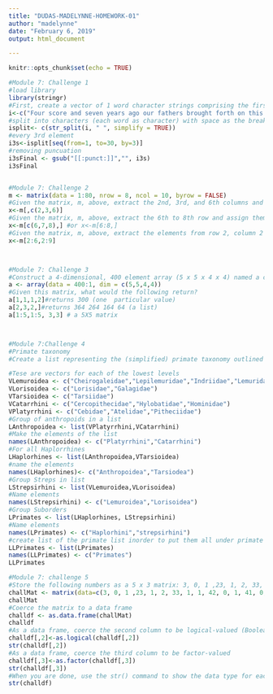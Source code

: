 ```yaml
---
title: "DUDAS-MADELYNNE-HOMEWORK-01"
author: "madelynne"
date: "February 6, 2019"
output: html_document

---
```


```r
knitr::opts_chunk$set(echo = TRUE)
```
```r
#Module 7: Challenge 1
#load library
library(stringr)
#First, create a vector of 1 word character strings comprising the first line of the Gettysburg address: “Four score and seven years ago our fathers brought forth on this continent, a new nation, conceived in Liberty, and dedicated to the proposition that all men are created equal.”
i<-c("Four score and seven years ago our fathers brought forth on this continent, a new nation, conceived in Liberty, and dedicated to the proposition that all men are created equal.")
#split into characters (each word as character) with space as the break
isplit<- c(str_split(i, " ", simplify = TRUE))
#every 3rd element
i3s<-isplit[seq(from=1, to=30, by=3)]
#removing puncuation
i3sFinal <- gsub("[[:punct:]]","", i3s)
i3sFinal


#Module 7: Challenge 2
m <- matrix(data = 1:80, nrow = 8, ncol = 10, byrow = FALSE)
#Given the matrix, m, above, extract the 2nd, 3rd, and 6th columns and assign them to the variable x
x<-m[,c(2,3,6)]
#Given the matrix, m, above, extract the 6th to 8th row and assign them to the variable x
x<-m[c(6,7,8),] #or x<-m[6:8,]
#Given the matrix, m, above, extract the elements from row 2, column 2 to row 6, column 9 and assign them to the variable x
x<-m[2:6,2:9]



#Module 7: Challenge 3
#Construct a 4-dimensional, 400 element array (5 x 5 x 4 x 4) named a consisting of the numbers 400 to 1 (i.e., a descending series)
a <- array(data = 400:1, dim = c(5,5,4,4))
#Given this matrix, what would the following return?
a[1,1,1,2]#returns 300 (one  particular value)
a[2,3,2,]#returns 364 264 164 64 (a list)
a[1:5,1:5, 3,3] # a 5X5 matrix



#Module 7:Challenge 4
#Primate taxonomy 
#Create a list representing the (simplified) primate taxonomy outlined below. HINT: you can use lists as elements in a list.

#Tese are vectors for each of the lowest levels
VLemuroidea <- c("Cheirogaleidae","Lepilemuridae","Indriidae","Lemuridae","Daubentoniidae")
VLorisoidea <- c("Lorisidae","Galagidae")
VTarsioidea <- c("Tarsiidae")
VCatarrhini <- c("Cercopithecidae","Hylobatidae","Hominidae")
VPlatyrrhini <- c("Cebidae","Atelidae","Pitheciidae")
#Group of anthropoids in a list
LAnthropoidea <- list(VPlatyrrhini,VCatarrhini)
#Make the elements of the list
names(LAnthropoidea) <- c("Platyrrhini","Catarrhini")
#For all Haplorrhines
LHaplorhines <- list(LAnthropoidea,VTarsioidea)
#name the elements
names(LHaplorhines)<- c("Anthropoidea","Tarsiodea")
#Group Streps in list
LStrepsirhini <- list(VLemuroidea,VLorisoidea)
#Name elements
names(LStrepsirhini) <- c("Lemuroidea","Lorisoidea")
#Group Suborders
LPrimates <- list(LHaplorhines, LStrepsirhini)
#Name elements
names(LPrimates) <- c("Haplorhini","strepsirhini")
#create list of the primate list inorder to put them all under primate
LLPrimates <- list(LPrimates)
names(LLPrimates) <- c("Primates")
LLPrimates 

#Module 7: challenge 5
#Store the following numbers as a 5 x 3 matrix: 3, 0, 1 ,23, 1, 2, 33, 1, 1, 42, 0, 1, 41, 0, 2. Be sure to fill the matrix ROWWISE
challMat <- matrix(data=c(3, 0, 1 ,23, 1, 2, 33, 1, 1, 42, 0, 1, 41, 0, 2),nrow=5, ncol=3, byrow = TRUE)
challMat
#Coerce the matrix to a data frame
challdf <- as.data.frame(challMat)
challdf
#As a data frame, coerce the second column to be logical-valued (Boolean)
challdf[,2]<-as.logical(challdf[,2])
str(challdf[,2])
#As a data frame, coerce the third column to be factor-valued
challdf[,3]<-as.factor(challdf[,3])
str(challdf[,3])
#When you are done, use the str() command to show the data type for each variable in your dataframe
str(challdf)


```

